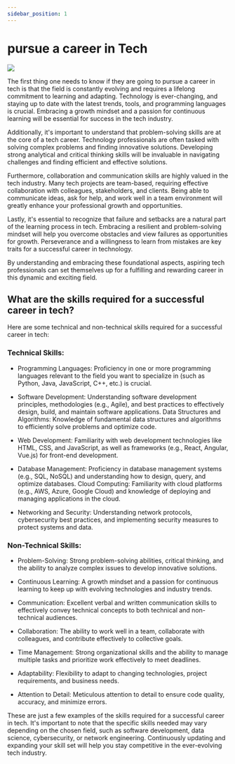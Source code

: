 ```yaml
---
sidebar_position: 1
---
```


# pursue a career in Tech

![](/img/cor.png)

The first thing one needs to know if they are going to pursue a career in tech is that the field is constantly evolving and requires a lifelong commitment to learning and adapting. Technology is ever-changing, and staying up to date with the latest trends, tools, and programming languages is crucial. Embracing a growth mindset and a passion for continuous learning will be essential for success in the tech industry.

Additionally, it's important to understand that problem-solving skills are at the core of a tech career. Technology professionals are often tasked with solving complex problems and finding innovative solutions. Developing strong analytical and critical thinking skills will be invaluable in navigating challenges and finding efficient and effective solutions.

Furthermore, collaboration and communication skills are highly valued in the tech industry. Many tech projects are team-based, requiring effective collaboration with colleagues, stakeholders, and clients. Being able to communicate ideas, ask for help, and work well in a team environment will greatly enhance your professional growth and opportunities.

Lastly, it's essential to recognize that failure and setbacks are a natural part of the learning process in tech. Embracing a resilient and problem-solving mindset will help you overcome obstacles and view failures as opportunities for growth. Perseverance and a willingness to learn from mistakes are key traits for a successful career in technology.

By understanding and embracing these foundational aspects, aspiring tech professionals can set themselves up for a fulfilling and rewarding career in this dynamic and exciting field.

## What are the skills required for a successful career in tech?

Here are some technical and non-technical skills required for a successful career in tech:

### Technical Skills:

- Programming Languages: Proficiency in one or more programming languages relevant to the field you want to specialize in (such as Python, Java, JavaScript, C++, etc.) is crucial.

- Software Development: Understanding software development principles, methodologies (e.g., Agile), and best practices to effectively design, build, and maintain software applications.
Data Structures and Algorithms: Knowledge of fundamental data structures and algorithms to efficiently solve problems and optimize code.

- Web Development: Familiarity with web development technologies like HTML, CSS, and JavaScript, as well as frameworks (e.g., React, Angular, Vue.js) for front-end development.

- Database Management: Proficiency in database management systems (e.g., SQL, NoSQL) and understanding how to design, query, and optimize databases.
Cloud Computing: Familiarity with cloud platforms (e.g., AWS, Azure, Google Cloud) and knowledge of deploying and managing applications in the cloud.

- Networking and Security: Understanding network protocols, cybersecurity best practices, and implementing security measures to protect systems and data.

### Non-Technical Skills:

- Problem-Solving: Strong problem-solving abilities, critical thinking, and the ability to analyze complex issues to develop innovative solutions.

- Continuous Learning: A growth mindset and a passion for continuous learning to keep up with evolving technologies and industry trends.

- Communication: Excellent verbal and written communication skills to effectively convey technical concepts to both technical and non-technical audiences.

- Collaboration: The ability to work well in a team, collaborate with colleagues, and contribute effectively to collective goals.

- Time Management: Strong organizational skills and the ability to manage multiple tasks and prioritize work effectively to meet deadlines.

- Adaptability: Flexibility to adapt to changing technologies, project requirements, and business needs.

- Attention to Detail: Meticulous attention to detail to ensure code quality, accuracy, and minimize errors.

These are just a few examples of the skills required for a successful career in tech. It's important to note that the specific skills needed may vary depending on the chosen field, such as software development, data science, cybersecurity, or network engineering. Continuously updating and expanding your skill set will help you stay competitive in the ever-evolving tech industry.


<Comments/>